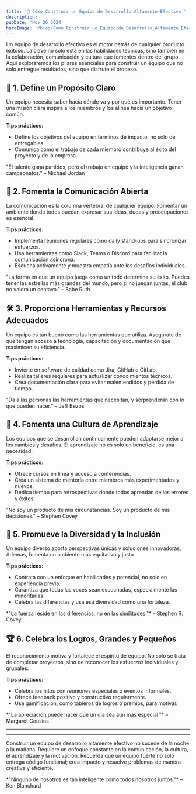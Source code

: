 ```yaml
---
title: '🚀 Cómo Construir un Equipo de Desarrollo Altamente Efectivo '
description: ''
pubDate: 'Nov 26 2024'
heroImage: '/blog/Como_Construir_un_Equipo_de_Desarrollo_Altamente_Efectivo.jpg'
---
```



Un equipo de desarrollo efectivo es el motor detrás de cualquier producto exitoso. La clave no solo está en las habilidades técnicas, sino también en la colaboración, comunicación y cultura que fomentes dentro del grupo. Aquí exploraremos los pilares esenciales para construir un equipo que no solo entregue resultados, sino que disfrute el proceso.  

## 🎯 1. Define un Propósito Claro  
Un equipo necesita saber hacia dónde va y por qué es importante. Tener una misión clara inspira a los miembros y los alinea hacia un objetivo común.  

**Tips prácticos:**  
- Define los objetivos del equipo en términos de impacto, no solo de entregables.  
- Comunica cómo el trabajo de cada miembro contribuye al éxito del proyecto y de la empresa.  

<Quote>
    "El talento gana partidos, pero el trabajo en equipo y la inteligencia ganan campeonatos." – Michael Jordan  
</Quote>


## 🤝 2. Fomenta la Comunicación Abierta  
La comunicación es la columna vertebral de cualquier equipo. Fomentar un ambiente donde todos puedan expresar sus ideas, dudas y preocupaciones es esencial.  

**Tips prácticos:**  
- Implementa reuniones regulares como daily stand-ups para sincronizar esfuerzos.  
- Usa herramientas como Slack, Teams o Discord para facilitar la comunicación asíncrona.  
- Escucha activamente y muestra empatía ante los desafíos individuales.  

<Quote>
    "La forma en que un equipo juega como un todo determina su éxito. Puedes tener las estrellas más grandes del mundo, pero si no juegan juntas, el club no valdrá un centavo." – Babe Ruth  
</Quote>


## 🛠 3. Proporciona Herramientas y Recursos Adecuados  
Un equipo es tan bueno como las herramientas que utiliza. Asegúrate de que tengan acceso a tecnología, capacitación y documentación que maximicen su eficiencia.  

**Tips prácticos:**  
- Invierte en software de calidad como Jira, GitHub o GitLab.  
- Realiza talleres regulares para actualizar conocimientos técnicos.  
- Crea documentación clara para evitar malentendidos y pérdida de tiempo.  

<Quote>
    "Da a las personas las herramientas que necesitan, y sorprenderán con lo que pueden hacer." – Jeff Bezos  
</Quote>


## 🌱 4. Fomenta una Cultura de Aprendizaje  
Los equipos que se desarrollan continuamente pueden adaptarse mejor a los cambios y desafíos. El aprendizaje no es solo un beneficio, es una necesidad.  

**Tips prácticos:**  
- Ofrece cursos en línea y acceso a conferencias.  
- Crea un sistema de mentoría entre miembros más experimentados y nuevos.  
- Dedica tiempo para retrospectivas donde todos aprendan de los errores y éxitos.  

<Quote>
    "No soy un producto de mis circunstancias. Soy un producto de mis decisiones." – Stephen Covey 
</Quote>


## 💪 5. Promueve la Diversidad y la Inclusión  
Un equipo diverso aporta perspectivas únicas y soluciones innovadoras. Además, fomenta un ambiente más equitativo y justo.  

**Tips prácticos:**  
- Contrata con un enfoque en habilidades y potencial, no solo en experiencia previa.  
- Garantiza que todas las voces sean escuchadas, especialmente las minoritarias.  
- Celebra las diferencias y usa esa diversidad como una fortaleza.  

<Quote>
    *"La fuerza reside en las diferencias, no en las similitudes."* – Stephen R. Covey  
</Quote>


## 🏆 6. Celebra los Logros, Grandes y Pequeños  
El reconocimiento motiva y fortalece el espíritu de equipo. No solo se trata de completar proyectos, sino de reconocer los esfuerzos individuales y grupales.  

**Tips prácticos:**  
- Celebra los hitos con reuniones especiales o eventos informales.  
- Ofrece feedback positivo y constructivo regularmente.  
- Usa gamificación, como tableros de logros o premios, para motivar.  

<Quote>
    *"La apreciación puede hacer que un día sea aún más especial."* – Margaret Cousins  
</Quote>

---
--- 
Construir un equipo de desarrollo altamente efectivo no sucede de la noche a la mañana. Requiere un enfoque constante en la comunicación, la cultura, el aprendizaje y la motivación. Recuerda que un equipo fuerte no solo entrega código funcional; crea impacto y resuelve problemas de manera creativa y eficiente.  

<Quote>
    *"Ninguno de nosotros es tan inteligente como todos nosotros juntos."* – Ken Blanchard  
</Quote>